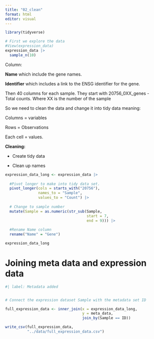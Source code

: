 ```yaml
---
title: "02_clean"
format: html
editor: visual
---
```


```r
library(tidyverse)
```

```r
# First we explore the data
#View(expression_data)
expression_data |> 
  sample_n(10)
```

Column:

**Name** which include the gene names.

**Identifier** which includes a link to the ENSG identifier for the gene.

Then 40 columns for each sample. They start with 20756_0XX_genes - Total counts. Where XX is the number of the sample

So we need to clean the data and change it into tidy data meaning:

Columns = variables

Rows = Observations

Each cell = values.

**Cleaning:**

-   Create tidy data

-   Clean up names

```r
expression_data_long <- expression_data |> 
  
  #Pivot longer to make into tidy data set.
  pivot_longer(cols = starts_with("20756"),
               names_to = "Sample",
               values_to = "Count") |>
  
  # Change to sample number
  mutate(Sample = as.numeric(str_sub(Sample, 
                                     start = 7, 
                                     end = 9))) |>  
  
  #Rename Name column 
  rename("Name" = "Gene")

expression_data_long
```

# Joining meta data and expression data

```r
#| label: Metadata added


# Connect the expression dataset Sample with the metadata set ID

full_expression_data <- inner_join(x = expression_data_long, 
                                   y = meta_data, 
                                   join_by(Sample == ID))

write_csv(full_expression_data, 
          "../data/full_expression_data.csv")

```
